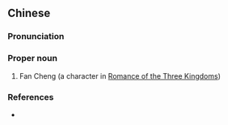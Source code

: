==Chinese==
{{zh-forms}}

===Pronunciation===
{{zh-pron
|m=Fàn Chéng
|cat=pn
}}

===Proper noun===
{{zh-proper noun}}

# Fan Cheng (a character in [[w:Romance of the Three Kingdoms|Romance of the Three Kingdoms]])

===References===
* {{cite-book
|last=Luo
|first=Guanzhong
|authorlink=w:Luo Guanzhong
|coauthors=
|year=2006
|title=Annotated [[s:Romance of the Three Kingdoms/Chapter 14#23|Romance of the Three Kingdoms/Chapter 14]]
|language=Mandarin
|publisher=
|location=
}}